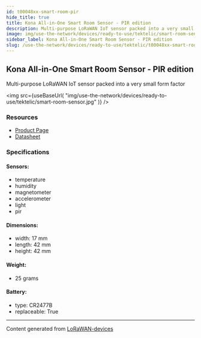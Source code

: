 ```yaml
---
id: t00048xx-smart-room-pir
hide_title: true
title: Kona All-in-One Smart Room Sensor - PIR edition
description: Multi-purpose LoRaWAN IoT sensor packed into a very small form factor
image: img/use-the-network/devices/ready-to-use/tektelic/smart-room-sensor.jpg
sidebar_label: Kona All-in-One Smart Room Sensor - PIR edition
slug: /use-the-network/devices/ready-to-use/tektelic/t00048xx-smart-room-pir
---
```



## Kona All-in-One Smart Room Sensor - PIR edition

Multi-purpose LoRaWAN IoT sensor packed into a very small form factor

<img
src={useBaseUrl(
"img/use-the-network/devices/ready-to-use/tektelic/smart-room-sensor.jpg"
)}
/>

### Resources

- [Product Page](https://tektelic.com/public/catalog/Smart-Room-PIR-Sensor)
- [Datasheet](https://tektelic.com/public/uploads/Brochures/Smart%20Room%20Sensor.pdf)

### Specifications

#### Sensors:
- temperature
- humidity
- magnetometer
- accelerometer
- light
- pir
#### Dimensions:
- width: 17 mm
- length: 42 mm
- height: 42 mm
#### Weight: 
- 25 grams
#### Battery: 
- type: CR2477B
- replaceable: True



---
Content generated from [LoRaWAN-devices](https://github.com/TheThingsNetwork/lorawan-devices)
